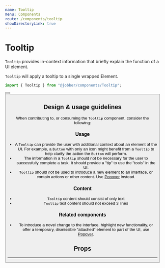 ```yaml
---
name: Tooltip
menu: Components
route: /components/tooltip
showDirectoryLink: true
---
```



# Tooltip

<ComponentStatus stage="rc" responsive="yes" accessible="no" />

`Tooltip` provides in-context information that briefly explain the function of a
UI element.

`Tooltip` will apply a tooltip to a single wrapped Element.

```ts
import { Tooltip } from "@jobber/components/Tooltip";
```

<Playground>
  <Tooltip message="'tis a button">
    <Button label="Hover On Me" />
  </Tooltip>
  <Tooltip message="'tis also a button">
    <Button label="Hover On Me Too" />
  </Tooltip>
</Playground>

## Design & usage guidelines

When contributing to, or consuming the `Tooltip` component, consider the
following:

### Usage

- A `Tooltip` can provide the user with additional context about an element of
  the UI. For example, a `Button` with only an icon might benefit from a
  `Tooltip` to help clarify the action the `Button` will perform.
- The information in a `Tooltip` should not be necessary for the user to
  successfully complete a task. It should provide a "tip" to use the "tools" in
  the UI.
- `Tooltip` should _not_ be used to introduce a new element to an interface, or
  contain actions or other content. Use
  [Popover](https://atlantis.getjobber.com/components/popover) instead.

### Content

- `Tooltip` content should consist of only text
- `Tooltip` text content should not exceed 3 lines

### Related components

- To introduce a novel change to the interface, highlight new functionality, or
  offer a temporary, dismissible "attached" element to part of the UI, use
  [Popover](https://atlantis.getjobber.com/components/popover).

## Props

<Props of={Tooltip} />

---
